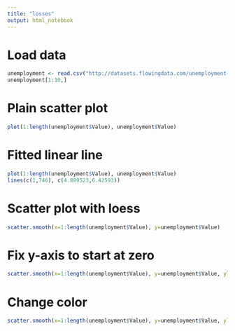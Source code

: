 ```yaml
---
title: "losses"
output: html_notebook
---
```



# Load data
```r
unemployment <- read.csv("http://datasets.flowingdata.com/unemployment-rate-1948-2010.csv", sep=",")
unemployment[1:10,]

```
# Plain scatter plot
```r
plot(1:length(unemployment$Value), unemployment$Value)

```
# Fitted linear line
```r
plot(1:length(unemployment$Value), unemployment$Value)
lines(c(1,746), c(4.889523,6.42593))
```
# Scatter plot with loess
```r
scatter.smooth(x=1:length(unemployment$Value), y=unemployment$Value)

```
# Fix y-axis to start at zero
```r
scatter.smooth(x=1:length(unemployment$Value), y=unemployment$Value, ylim=c(0,11), degree=2)

```
# Change color
```r
scatter.smooth(x=1:length(unemployment$Value), y=unemployment$Value, ylim=c(0,11), degree=2, col="#CCCCCC", span=0.5)
```
